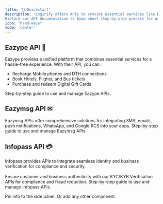 ```yaml
---
title: '👋 Quickstart'
description: 'Enginify offers APIs to provide essential services like Recharge, Bookings, KYC/KYB verification etc.
Explore our API documentation to know about step-by-step process for using our API in your apps.'
icon: "hand-wave"
mode: 'center'
---
```


## Eazype API 📱

Eazype provides a unified platform that combines essential services for a hassle-free experience. With their API, you can :
 - Recharge Mobile phones and DTH connections
 - Book Hotels, Flights, and Bus tickets
 - Purchase and redeem Digital Gift Cards

  <Card title="Eazype API" icon="link" href="/docs/eazype-docs/introduction" arrow="true" >
    Step-by-step guide to use and manage Eazype APIs.
  </Card>


## Eazymsg API ✉

Eazymsg APIs offer comprehensive solutions for
integrating SMS, emails, push notifications, WhatsApp, and Google RCS into your apps.
   <Card title="Eazymsg API" icon="link" href="/docs/eazymsg-docs/introduction" arrow="true" >
    Step-by-step guide to use and manage Eazymsg APIs.
  </Card>
  

## Infopass API 💳
 Infopass provides APIs to integrate seamless identity and business verification for compliance and security. \
 \
 Ensure customer and business authenticity with our KYC/KYB Verification APIs for compliance and fraud reduction.
  <Card title="Infopass API" icon="link" href="/docs/infopass-docs/introduction" arrow="true" >
   Step-by-step guide to use and manage Infopass APIs.
  </Card>


<Panel>
  <Info>Pin info to the side panel. Or add any other component.</Info>
</Panel>